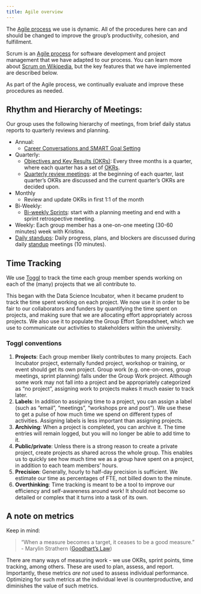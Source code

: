 ```yaml
---
title: Agile overview
---
```


The [Agile process](https://en.wikipedia.org/wiki/Agile_software_development) we use is dynamic.
All of the procedures here can and should be changed to improve the group's productivity, cohesion, and fulfillment.

Scrum is an [Agile process](https://en.wikipedia.org/wiki/Agile_software_development) for software development and project management that we have adapted to our process.
You can learn more about [Scrum on Wikipedia](https://en.wikipedia.org/wiki/Scrum_%28software_development%29), but the key features that we have implemented are described below.

As part of the Agile process, we continually evaluate and improve these procedures as needed.

## Rhythm and Hierarchy of Meetings:

Our group uses the following hierarchy of meetings, from brief daily status reports to quarterly reviews and planning.

-   Annual:
    -   [Career Conversations and SMART Goal Setting](annual-reviews.qmd)
-   Quarterly:
    -   [Objectives and Key Results (OKRs)](quarterly-meetings.qmd#quarterly-review-meetings): Every three months is a quarter, where each quarter has a set of [OKRs](quarterly-meetings.qmd#okrs-objectives-and-key-results).
    -   [Quarterly review meetings](quarterly-meetings.qmd#okrs-objectives-and-key-results): at the beginning of each quarter, last quarter's OKRs are discussed and the current quarter's OKRs are decided upon.
-   Monthly
    -   Review and update OKRs in first 1:1 of the month
-   Bi-Weekly:
    -   [Bi-weekly Sprints](sprint-planning.qmd): start with a planning meeting and end with a sprint retrospective meeting.
-   Weekly: Each group member has a one-on-one meeting (30-60 minutes) week with Kristina.
-   [Daily standups](regular-meetings.qmd#standups): Daily progress, plans, and blockers are discussed during daily [standup](regular-meetings.qmd#standups) meetings (10 minutes).

## Time Tracking

We use [Toggl](https://track.toggl.com) to track the time each group member spends working on each of the (many) projects that we all contribute to.

This began with the Data Science Incubator, when it became prudent to track the time spent working on each project.
We now use it in order to be fair to our collaborators and funders by quantifying the time spent on projects, and making sure that we are allocating effort appropriately across projects.
We also use it to populate the Group Effort Spreadsheet, which we use to communicate our activities to stakeholders within the university.

### Toggl conventions

1.  **Projects**: Each group member likely contributes to many projects. Each Incubator project, externally funded project, workshop or training, or event should get its own project. Group work (e.g. one-on-ones, group meetings, sprint planning) falls under the Group Work project. Although some work may not fall into a project and be appropriately categorized as "no project", assigning work to projects makes it much easier to track later.
2.  **Labels**: In addition to assigning time to a project, you can assign a label (such as "email", "meetings", "workshops pre and post"). We use these to get a pulse of how much time we spend on different types of activities. Assigning labels is less important than assigning projects.
3.  **Archiving**: When a project is completed, you can archive it. The time entries will remain logged, but you will no longer be able to add time to it.
4.  **Public/private**: Unless there is a strong reason to create a private project, create projects as shared across the whole group. This enables us to quickly see how much time we as a group have spent on a project, in addition to each team members' hours.
5.  **Precision**: Generally, hourly to half-day precision is sufficient. We estimate our time as percentages of FTE, not billed down to the minute.
6.  **Overthinking**: Time tracking is meant to be a tool to improve our efficiency and self-awareness around work! It should not become so detailed or complex that it turns into a task of its own.

## A note on metrics

Keep in mind:

> "When a measure becomes a target, it ceases to be a good measure." - Marylin Strathern ([Goodhart's Law](https://en.wikipedia.org/wiki/Goodhart%27s_law))

There are many ways of measuring work - we use OKRs, sprint points, time tracking, among others.
These are used to plan, assess, and report.
Importantly, these metrics *are not* used to assess individual performance.
Optimizing for such metrics at the individual level is counterproductive, and diminishes the value of such metrics.
